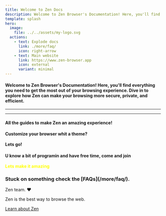 ```yaml
---
title: Welcome to Zen Docs
description: Welcome to Zen Browser's Documentation! Here, you'll find everything you need to get the most out of your browsing experience.  Dive in to explore how Zen can make your browsing more secure, private, and efficient.
template: splash
hero:
  image:
    file: ../../assets/my-logo.svg
  actions:
    - text: Explode docs
      link: ./more/faq/
      icon: right-arrow
    - text: Main website
      link: https://www.zen-browser.app
      icon: external
      variant: minimal
---
```




#### Welcome to Zen Browser's Documentation! Here, you'll find everything you need to get the most out of your browsing experience.  Dive in to explore how Zen can make your browsing more secure, private, and efficient.

---

---
<CardGrid stagger>
	<Card title="Guides" icon="pencil">
		<h4>All the guides to make Zen an amazing experience!</h4>
	</Card>
	<Card title="Theme Store" icon="sun">
		<h4>Customize your browser whit a theme?<br></br>Lets go!</h4>
	</Card>
	<Card title="Contributions" icon="rocket">
		<h4>U know a bit of programin and have free time, come and join<br></br><text style="color:yellow">Lets make it amazing</text></h4>
	</Card>
	<Card title="FAQ" icon="open-book" style="height:fit-content;">
		<h3>Stuck on something check the [FAQs](/more/faq/).</h3>
	</Card>
</CardGrid>

<AboutAstro title="Brought to you by">
Zen team. ❤️

Zen is the best way to browse the web.

[Learn about Zen](https://www.zen-browser.app/)

</AboutAstro>